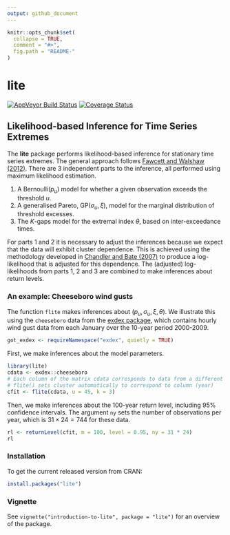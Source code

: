 ```yaml
---
output: github_document
---
```


<!-- README.md is generated from README.Rmd. Please edit that file -->

```r
knitr::opts_chunk$set(
  collapse = TRUE,
  comment = "#>",
  fig.path = "README-"
)
```

# lite

[![AppVeyor Build Status](https://ci.appveyor.com/api/projects/status/github/paulnorthrop/lite?branch=master&svg=true)](https://ci.appveyor.com/project/paulnorthrop/lite)
[![Coverage Status](https://codecov.io/github/paulnorthrop/lite/coverage.svg?branch=master)](https://codecov.io/github/paulnorthrop/lite?branch=master)

## Likelihood-based Inference for Time Series Extremes

The **lite** package performs likelihood-based inference for stationary time series extremes.  The general approach follows [Fawcett and Walshaw (2012)](https://doi.org/10.1002/env.2133). There are 3 independent parts to the inference, all performed using maximum likelihood estimation.

1. A Bernoulli$(p_u)$ model for whether a given observation exceeds the threshold $u$.
2. A generalised Pareto, GP$(\sigma_u, \xi)$, model for the marginal distribution of threshold excesses.
3. The $K$-gaps model for the extremal index $\theta$, based on inter-exceedance times.

For parts 1 and 2 it is necessary to adjust the inferences because we expect that the data will exhibit cluster dependence.  This is achieved using the methodology developed in [Chandler and Bate (2007)](https://doi.org/10.1002/env.2133}10.1093/biomet/asm015) to produce a log-likelihood that is adjusted for this dependence.  The (adjusted) log-likelihoods from parts 1, 2 and 3 are combined to make inferences about return levels.

### An example: Cheeseboro wind gusts

The function `flite` makes inferences about $(p_u, \sigma_u, \xi, \theta)$.  We illustrate this using the `cheeseboro` data from the [exdex package](https://cran.r-project.org/package=exdex), which contains hourly wind gust data from each January over the 10-year period 2000-2009.

```r
got_exdex <- requireNamespace("exdex", quietly = TRUE)
```

First, we make inferences about the model parameters.

```r
library(lite)
cdata <- exdex::cheeseboro
# Each column of the matrix cdata corresponds to data from a different year
# flite() sets cluster automatically to correspond to column (year)
cfit <- flite(cdata, u = 45, k = 3)
```

Then, we make inferences about the 100-year return level, including 95\% confidence intervals.  The argument `ny` sets the number of observations per year, which is $31 \times 24 = 744$ for these data.

```r
rl <- returnLevel(cfit, m = 100, level = 0.95, ny = 31 * 24)
rl
```

### Installation

To get the current released version from CRAN:

```r
install.packages("lite")
```

### Vignette

See `vignette("introduction-to-lite", package = "lite")` for an overview of the package.
